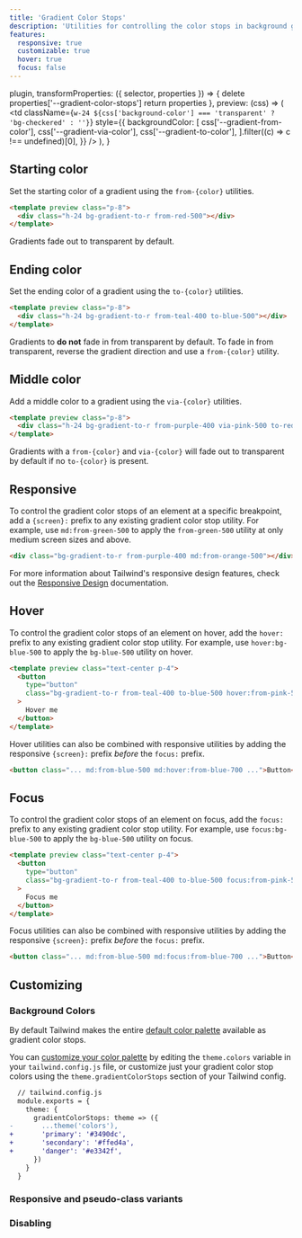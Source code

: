 ```yaml
---
title: 'Gradient Color Stops'
description: 'Utilities for controlling the color stops in background gradients.'
features:
  responsive: true
  customizable: true
  hover: true
  focus: false
---
```



  plugin,
  transformProperties: ({ selector, properties }) => {
    delete properties['--gradient-color-stops']
    return properties
  },
  preview: (css) => (
    <td
      className={`w-24 ${css['background-color'] === 'transparent' ? 'bg-checkered' : ''}`}
      style={{
        backgroundColor: [
          css['--gradient-from-color'],
          css['--gradient-via-color'],
          css['--gradient-to-color'],
        ].filter((c) => c !== undefined)[0],
      }}
    />
  ),
}

## Starting color

Set the starting color of a gradient using the `from-{color}` utilities.

```html
<template preview class="p-8">
  <div class="h-24 bg-gradient-to-r from-red-500"></div>
</template>
```

Gradients fade out to transparent by default.

## Ending color

Set the ending color of a gradient using the `to-{color}` utilities.

```html
<template preview class="p-8">
  <div class="h-24 bg-gradient-to-r from-teal-400 to-blue-500"></div>
</template>
```

Gradients to **do not** fade in from transparent by default. To fade in from transparent, reverse the gradient direction and use a `from-{color}` utility.

## Middle color

Add a middle color to a gradient using the `via-{color}` utilities.

```html
<template preview class="p-8">
  <div class="h-24 bg-gradient-to-r from-purple-400 via-pink-500 to-red-500"></div>
</template>
```

Gradients with a `from-{color}` and `via-{color}` will fade out to transparent by default if no `to-{color}` is present.

## Responsive

To control the gradient color stops of an element at a specific breakpoint, add a `{screen}:` prefix to any existing gradient color stop utility. For example, use `md:from-green-500` to apply the `from-green-500` utility at only medium screen sizes and above.

```html
<div class="bg-gradient-to-r from-purple-400 md:from-orange-500"></div>
```

For more information about Tailwind's responsive design features, check out the [Responsive Design](/docs/responsive-design) documentation.

## Hover

To control the gradient color stops of an element on hover, add the `hover:` prefix to any existing gradient color stop utility. For example, use `hover:bg-blue-500` to apply the `bg-blue-500` utility on hover.

```html
<template preview class="text-center p-4">
  <button
    type="button"
    class="bg-gradient-to-r from-teal-400 to-blue-500 hover:from-pink-500 hover:to-orange-500 text-white font-semibold px-4 py-2 rounded"
  >
    Hover me
  </button>
</template>
```

Hover utilities can also be combined with responsive utilities by adding the responsive `{screen}:` prefix _before_ the `focus:` prefix.

```html
<button class="... md:from-blue-500 md:hover:from-blue-700 ...">Button</button>
```

## Focus

To control the gradient color stops of an element on focus, add the `focus:` prefix to any existing gradient color stop utility. For example, use `focus:bg-blue-500` to apply the `bg-blue-500` utility on focus.

```html
<template preview class="text-center p-4">
  <button
    type="button"
    class="bg-gradient-to-r from-teal-400 to-blue-500 focus:from-pink-500 focus:to-orange-500 text-white font-semibold px-4 py-2 rounded"
  >
    Focus me
  </button>
</template>
```

Focus utilities can also be combined with responsive utilities by adding the responsive `{screen}:` prefix _before_ the `focus:` prefix.

```html
<button class="... md:from-blue-500 md:focus:from-blue-700 ...">Button</button>
```

## Customizing

### Background Colors

By default Tailwind makes the entire [default color palette](/docs/customizing-colors#default-color-palette) available as gradient color stops.

You can [customize your color palette](/docs/colors#customizing) by editing the `theme.colors` variable in your `tailwind.config.js` file, or customize just your gradient color stop colors using the `theme.gradientColorStops` section of your Tailwind config.

```diff
  // tailwind.config.js
  module.exports = {
    theme: {
      gradientColorStops: theme => ({
-       ...theme('colors'),
+       'primary': '#3490dc',
+       'secondary': '#ffed4a',
+       'danger': '#e3342f',
      })
    }
  }
```

### Responsive and pseudo-class variants

<Variants plugin="gradientColorStops" />

### Disabling

<Disabling plugin="gradientColorStops" />
